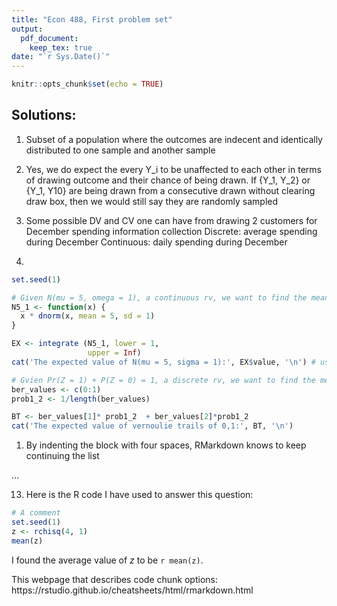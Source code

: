 ```yaml
---
title: "Econ 488, First problem set"
output: 
  pdf_document:
    keep_tex: true
date: "`r Sys.Date()`"
---
```


```r
knitr::opts_chunk$set(echo = TRUE)
```

  
## Solutions:
1. Subset of a population where the outcomes are indecent and identically distributed to one sample and another sample

2. Yes, we do expect the every Y_i to be unaffected to each other in terms of drawing outcome and their chance of being drawn. If {Y_1, Y_2} or {Y_1, Y10} are being drawn from a consecutive drawn without clearing draw box, then we would still say they are randomly sampled

3. Some possible DV and CV one can have from drawing 2 customers for December spending information collection
Discrete: average spending during December
Continuous: daily spending during December

4.

```r
set.seed(1)

# Given N(mu = 5, omega = 1), a continuous rv, we want to find the mean (5). To prove that mean is 5, we can use expected value formal definition: E(X) = \int x*f_x(x) dx, where f_x(x) is the probability density function of X
N5_1 <- function(x) {
  x * dnorm(x, mean = 5, sd = 1)
}

EX <- integrate (N5_1, lower = 1, 
                 upper = Inf)
cat('The expected value of N(mu = 5, sigma = 1):', EX$value, '\n') # use str(EX) to check attributes

# Gvien Pr(Z = 1) + P(Z = 0) = 1, a discrete rv, we want to find the mean. To prove that mean is 0.5, we have E(Z) = y_z1p_1 + y_z2p2, where we expect p1 = p2 if they are randomly distributed 
ber_values <- c(0:1)
prob1_2 <- 1/length(ber_values)

BT <- ber_values[1]* prob1_2  + ber_values[2]*prob1_2
cat('The expected value of vernoulie trails of 0,1:', BT, '\n')
```
1. By indenting the block with four spaces, RMarkdown knows to keep continuing the list

...

13. Here is the R code I have used to answer this question:

```r
# A comment
set.seed(1)
z <- rchisq(4, 1)
mean(z)

```


I found the average value of $z$ to be `r mean(z)`.

This webpage that describes code chunk options: https://rstudio.github.io/cheatsheets/html/rmarkdown.html